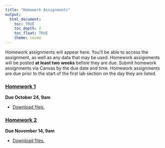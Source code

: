 ```yaml
---
title: "Homework Assignments"
output: 
  html_document:
    toc: TRUE
    toc_depth: 2
    toc_float: TRUE
    theme: cosmo
---
```


Homework assignments will appear here. You'll be able to access the assignment, as well as any data that may be used. Homework assignments will be posted **at least two weeks** before they are due. Submit homework assignments via Canvas by the due date and time. Homework assignments are due prior to the start of the first lab section on the day they are listed. 

### [**Homework 1**](homework/homework_1.html)

**Due October 24, 9am**

- [Download files.](homework/homework-1.zip)


### [**Homework 2**](homework/homework_2.html)

**Due November 14, 9am**

- [Download files.](homework/homework-2.zip)


<!-- ### [**Homework 3**](homework/homework_3.html)

**Due December 8 (Monday), 9am**

- [Download files.](homework/homework-3.zip) -->
